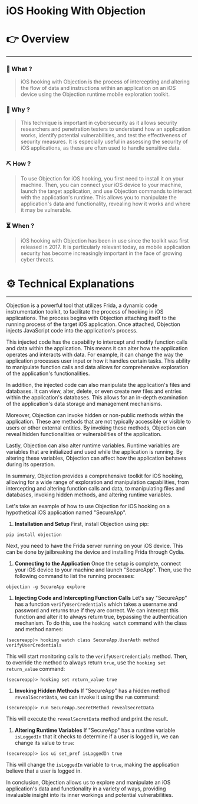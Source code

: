 # iOS Hooking With Objection


# 👉 Overview

---

### 👀 What ?

> iOS hooking with Objection is the process of intercepting and altering the flow of data and instructions within an application on an iOS device using the Objection runtime mobile exploration toolkit.
> 

### 🧐 Why ?

> This technique is important in cybersecurity as it allows security researchers and penetration testers to understand how an application works, identify potential vulnerabilities, and test the effectiveness of security measures. It is especially useful in assessing the security of iOS applications, as these are often used to handle sensitive data.
> 

### ⛏️ How ?

> To use Objection for iOS hooking, you first need to install it on your machine. Then, you can connect your iOS device to your machine, launch the target application, and use Objection commands to interact with the application's runtime. This allows you to manipulate the application's data and functionality, revealing how it works and where it may be vulnerable.
> 

### ⏳ When ?

> iOS hooking with Objection has been in use since the toolkit was first released in 2017. It is particularly relevant today, as mobile application security has become increasingly important in the face of growing cyber threats.
> 

# ⚙️ Technical Explanations

---

Objection is a powerful tool that utilizes Frida, a dynamic code instrumentation toolkit, to facilitate the process of hooking in iOS applications. The process begins with Objection attaching itself to the running process of the target iOS application. Once attached, Objection injects JavaScript code into the application's process.

This injected code has the capability to intercept and modify function calls and data within the application. This means it can alter how the application operates and interacts with data. For example, it can change the way the application processes user input or how it handles certain tasks. This ability to manipulate function calls and data allows for comprehensive exploration of the application's functionalities.

In addition, the injected code can also manipulate the application's files and databases. It can view, alter, delete, or even create new files and entries within the application's databases. This allows for an in-depth examination of the application's data storage and management mechanisms.

Moreover, Objection can invoke hidden or non-public methods within the application. These are methods that are not typically accessible or visible to users or other external entities. By invoking these methods, Objection can reveal hidden functionalities or vulnerabilities of the application.

Lastly, Objection can also alter runtime variables. Runtime variables are variables that are initialized and used while the application is running. By altering these variables, Objection can affect how the application behaves during its operation.

In summary, Objection provides a comprehensive toolkit for iOS hooking, allowing for a wide range of exploration and manipulation capabilities, from intercepting and altering function calls and data, to manipulating files and databases, invoking hidden methods, and altering runtime variables.

Let's take an example of how to use Objection for iOS hooking on a hypothetical iOS application named "SecureApp".

1. **Installation and Setup**
First, install Objection using pip:

```
pip install objection

```

Next, you need to have the Frida server running on your iOS device. This can be done by jailbreaking the device and installing Frida through Cydia.

1. **Connecting to the Application**
Once the setup is complete, connect your iOS device to your machine and launch "SecureApp". Then, use the following command to list the running processes:

```
objection -g SecureApp explore

```

1. **Injecting Code and Intercepting Function Calls**
Let's say "SecureApp" has a function `verifyUserCredentials` which takes a username and password and returns true if they are correct. We can intercept this function and alter it to always return true, bypassing the authentication mechanism. To do this, use the `hooking watch` command with the class and method names:

```
(secureapp)> hooking watch class SecureApp.UserAuth method verifyUserCredentials

```

This will start monitoring calls to the `verifyUserCredentials` method. Then, to override the method to always return `true`, use the `hooking set return_value` command:

```
(secureapp)> hooking set return_value true

```

1. **Invoking Hidden Methods**
If "SecureApp" has a hidden method `revealSecretData`, we can invoke it using the `run` command:

```
(secureapp)> run SecureApp.SecretMethod revealSecretData

```

This will execute the `revealSecretData` method and print the result.

1. **Altering Runtime Variables**
If "SecureApp" has a runtime variable `isLoggedIn` that it checks to determine if a user is logged in, we can change its value to `true`:

```
(secureapp)> ios ui set_pref isLoggedIn true

```

This will change the `isLoggedIn` variable to `true`, making the application believe that a user is logged in.

In conclusion, Objection allows us to explore and manipulate an iOS application's data and functionality in a variety of ways, providing invaluable insight into its inner workings and potential vulnerabilities.
